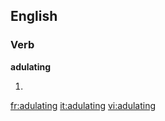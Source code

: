 ==English==
===Verb===
'''adulating'''
#{{present participle of|adulate}}

[[fr:adulating]]
[[it:adulating]]
[[vi:adulating]]